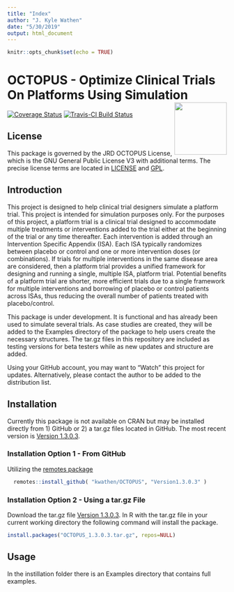 ```yaml
---
title: "Index"
author: "J. Kyle Wathen"
date: "5/30/2019"
output: html_document
---
```


```r
knitr::opts_chunk$set(echo = TRUE)
```

# OCTOPUS - Optimize Clinical Trials On Platforms Using Simulation   <img src="logo.png" align="right" alt="" width="120" />

[![Coverage Status](https://img.shields.io/codecov/c/github/kwathen/OCTOPUS/master.svg)](https://codecov.io/github/kwathen/OCTOPUS?branch=master)
[![Travis-CI Build Status](https://travis-ci.org/kwathen/OCTOPUS.svg?branch=master)](https://travis-ci.org/kwathen/OCTOPUS)
 
## License 
This package is governed by the JRD OCTOPUS License, which is the GNU General Public License V3 with additional terms. The precise license terms are located in [LICENSE](https://github.com/kwathen/OCTOPUS/blob/master/inst/LICENSE) and [GPL](https://github.com/kwathen/OCTOPUS/blob/master/inst/GPL).


## Introduction
This project is designed to help clinical trial designers simulate a platform trial.   This project is intended for simulation purposes only.  For the purposes of this project, a platform trial is a clinical trial designed to accommodate multiple treatments or interventions added to the trial either at the beginning of the trial or any time thereafter.   Each intervention is added through an Intervention Specific Appendix (ISA).  Each ISA typically randomizes between placebo or control and one or more intervention doses (or combinations).  If trials for multiple interventions in the same disease area are considered, then a platform trial provides a unified framework for designing and running a single, multiple ISA, platform trial.  Potential benefits of a platform trial are shorter, more efficient trials due to a single framework for multiple interventions and borrowing of placebo or control patients across ISAs, thus reducing the overall number of patients treated with placebo/control.  

This package is under development. It is functional and has already been used to simulate several trials.  As case studies are created, they will be added to the Examples directory of the package to help users create the necessary structures.  The tar.gz files in this repository are included as testing versions for beta testers while as new updates and structure are added. 

Using your GitHub account, you may want to "Watch" this project for updates.   Alternatively, please contact the author to be added to the distribution list.    

## Installation 
Currently this package is not available on CRAN but may be installed directly from 1) GitHub or 2) a tar.gz files located in GitHub.  The most recent version is [Version 1.3.0.3](https://github.com/kwathen/OCTOPUS/blob/master/MiscFiles/OCTOPUS1.3.0.3.tar.gz).   

### Installation Option 1 - From GitHub
Utilizing the [remotes package](https://remotes.r-lib.org/)

```r
  remotes::install_github( "kwathen/OCTOPUS", "Version1.3.0.3" )
```

### Installation Option 2 - Using a tar.gz File

Download the tar.gz file [Version 1.3.0.3](https://github.com/kwathen/OCTOPUS/blob/master/MiscFiles/OCTOPUS1.3.0.3.tar.gz).
In R with the tar.gz file in your  current working directory the following command will install the package.

```r
install.packages("OCTOPUS_1.3.0.3.tar.gz", repos=NULL)
````

## Usage 
In the instillation folder there is an Examples directory that contains full examples. 
